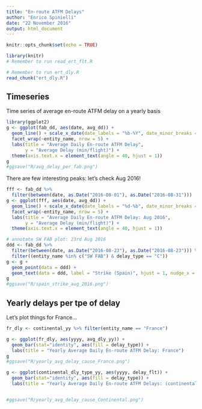```yaml
---
title: "En-route ATFM Delays"
author: "Enrico Spinielli"
date: "22 November 2016"
output: html_document
---
```


```r
knitr::opts_chunk$set(echo = TRUE)
```


```r
library(knitr)
# Remember to run read_ert_flt.R

# Remember to run ert_dly.R
read_chunk("ert_dly.R")
```

## Timeseries

Time series of average en-route ATFM delay on a yearly basis
```r
library(ggplot2)
g <- ggplot(fab_dd, aes(date, avg_dd)) +
  geom_line() + scale_x_date(date_labels = "%b-%Y", date_minor_breaks = "1 month") +
  facet_wrap(~entity_name, nrow = 5) +
  labs(title = "Average Daily En-route ATFM Delay",
       y = "Average Delay (min/flight)") +
  theme(axis.text.x = element_text(angle = 40, hjust = 1))
g
#ggsave("R/avg_delay_per_fab.png")

```

There are few interesting peaks: let's check Aug 2016!

```r
fff <- fab_dd %>%
  filter(between(date, as.Date("2016-08-01"), as.Date("2016-08-31")))
g <- ggplot(fff, aes(date, avg_dd)) +
  geom_line() + scale_x_date(date_labels = "%d-%b", date_minor_breaks = "1 day") +
  facet_wrap(~entity_name, nrow = 5) +
  labs(title = "Average Daily En-route ATFM Delay: Aug 2016",
       y = "Average Delay (min/flight)") +
  theme(axis.text.x = element_text(angle = 40, hjust = 1))

# annotate SW FAB plot: 23rd Aug 2016
ddd <- fab_dd %>% 
  filter(between(date, as.Date("2016-08-23"), as.Date("2016-08-23"))) %>%
  filter((entity_name %in% c("SW FAB") & delay_type == "C"))
g <- g + 
  geom_point(data = ddd) +
  geom_text(data = ddd, label = "Strike (Spain)", hjust = 1, nudge_x = 0.1)
g
#ggsave("R/spain_strike_aug_2016.png")

```


## Yearly delays per tpe of delay

Let's plot things for France...

```r
fr_dly <- continental_yy %>% filter(entity_name == "France")

g <- ggplot(fr_dly, aes(yyyy, avg_dly_yy)) +
  geom_bar(stat="identity", aes(fill = delay_type)) +
  labs(title = "Yearly Average Daily En-route ATFM Delay: France")
g
#ggsave("R/yearly_avg_delay_cause_France.png")

```

```r
g <- ggplot(continental_dly_type_yy, aes(yyyy, delay_flt)) +
  geom_bar(stat="identity", aes(fill = delay_type)) +
  labs(title = "Yearly Average Daily En-route ATFM Delays: (continental) States")


#ggsave("R/yearly_avg_delay_cause_Continental.png")


```